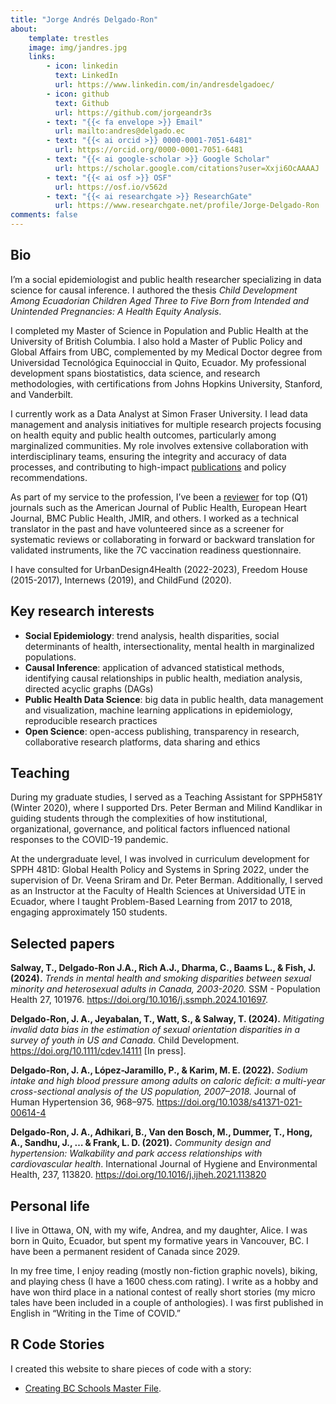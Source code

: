 ```yaml
---
title: "Jorge Andrés Delgado-Ron"
about:
    template: trestles
    image: img/jandres.jpg
    links:
        - icon: linkedin
          text: LinkedIn
          url: https://www.linkedin.com/in/andresdelgadoec/
        - icon: github
          text: Github
          url: https://github.com/jorgeandr3s
        - text: "{{< fa envelope >}} Email"
          url: mailto:andres@delgado.ec
        - text: "{{< ai orcid >}} 0000-0001-7051-6481"
          url: https://orcid.org/0000-0001-7051-6481
        - text: "{{< ai google-scholar >}} Google Scholar"
          url: https://scholar.google.com/citations?user=Xxji6OcAAAAJ
        - text: "{{< ai osf >}} OSF"
          url: https://osf.io/v562d
        - text: "{{< ai researchgate >}} ResearchGate" 
          url: https://www.researchgate.net/profile/Jorge-Delgado-Ron
comments: false
---
```


## Bio

I’m a social epidemiologist and public health researcher specializing in data science for causal inference. I authored the thesis *Child Development Among Ecuadorian Children Aged Three to Five Born from Intended and Unintended Pregnancies: A Health Equity Analysis*.

I completed my Master of Science in Population and Public Health at the University of British Columbia. I also hold a Master of Public Policy and Global Affairs from UBC, complemented by my Medical Doctor degree from Universidad Tecnológica Equinoccial in Quito, Ecuador. My professional development spans biostatistics, data science, and research methodologies, with certifications from Johns Hopkins University, Stanford, and Vanderbilt.

I currently work as a Data Analyst at Simon Fraser University. I lead data management and analysis initiatives for multiple research projects focusing on health equity and public health outcomes, particularly among marginalized communities. My role involves extensive collaboration with interdisciplinary teams, ensuring the integrity and accuracy of data processes, and contributing to high-impact [publications](https://doctor.delgado.ec/publications/) and policy recommendations.

As part of my service to the profession, I've been a [reviewer](https://www.webofscience.com/wos/author/record/GNH-6160-2022) for top (Q1) journals such as the American Journal of Public Health, European Heart Journal, BMC Public Health, JMIR, and others. I worked as a technical translator in the past and have volunteered since as a screener for systematic reviews or collaborating in forward or backward translation for validated instruments, like the 7C vaccination readiness questionnaire.

I have consulted for UrbanDesign4Health (2022-2023), Freedom House (2015-2017), Internews (2019), and ChildFund (2020).

## Key research interests

-   **Social Epidemiology**: trend analysis, health disparities, social determinants of health, intersectionality, mental health in marginalized populations.
-   **Causal Inference**: application of advanced statistical methods, identifying causal relationships in public health, mediation analysis, directed acyclic graphs (DAGs)
-   **Public Health Data Science**: big data in public health, data management and visualization, machine learning applications in epidemiology, reproducible research practices
-   **Open Science**: open-access publishing, transparency in research, collaborative research platforms, data sharing and ethics

## Teaching

During my graduate studies, I served as a Teaching Assistant for SPPH581Y (Winter 2020), where I supported Drs. Peter Berman and Milind Kandlikar in guiding students through the complexities of how institutional, organizational, governance, and political factors influenced national responses to the COVID-19 pandemic.

At the undergraduate level, I was involved in curriculum development for SPPH 481D: Global Health Policy and Systems in Spring 2022, under the supervision of Dr. Veena Sriram and Dr. Peter Berman. Additionally, I served as an Instructor at the Faculty of Health Sciences at Universidad UTE in Ecuador, where I taught Problem-Based Learning from 2017 to 2018, engaging approximately 150 students.

## Selected papers

<i class="ai ai-open-access"></i> **Salway, T., Delgado-Ron J.A., Rich A.J., Dharma, C., Baams L., & Fish, J. (2024).** *Trends in mental health and smoking disparities between sexual minority and heterosexual adults in Canada, 2003-2020.* SSM - Population Health 27, 101976. <https://doi.org/10.1016/j.ssmph.2024.101697>.

<i class="ai ai-open-access"></i> **Delgado-Ron, J. A., Jeyabalan, T., Watt, S., & Salway, T. (2024).** *Mitigating invalid data bias in the estimation of sexual orientation disparities in a survey of youth in US and Canada.* Child Development. <https://doi.org/10.1111/cdev.14111> \[In press\].

<i class="ai ai-closed-access"></i> **Delgado-Ron, J. A., López-Jaramillo, P., & Karim, M. E. (2022).** *Sodium intake and high blood pressure among adults on caloric deficit: a multi-year cross-sectional analysis of the US population, 2007–2018.* Journal of Human Hypertension 36, 968–975. <https://doi.org/10.1038/s41371-021-00614-4>

<i class="ai ai-closed-access"></i> **Delgado-Ron, J. A., Adhikari, B., Van den Bosch, M., Dummer, T., Hong, A., Sandhu, J., ... & Frank, L. D. (2021).** *Community design and hypertension: Walkability and park access relationships with cardiovascular health*. International Journal of Hygiene and Environmental Health, 237, 113820. <https://doi.org/10.1016/j.ijheh.2021.113820>

## Personal life

I live in Ottawa, ON, with my wife, Andrea, and my daughter, Alice. I was born in Quito, Ecuador, but spent my formative years in Vancouver, BC. I have been a permanent resident of Canada since 2029.

In my free time, I enjoy reading (mostly non-fiction graphic novels), biking, and playing chess (I have a 1600 chess.com rating). I write as a hobby and have won third place in a national contest of really short stories (my micro tales have been included in a couple of anthologies). I was first published in English in "Writing in the Time of COVID."

## R Code Stories

I created this website to share pieces of code with a story:

-   [Creating BC Schools Master File](Creating_BC_schools_Master_File.html).
